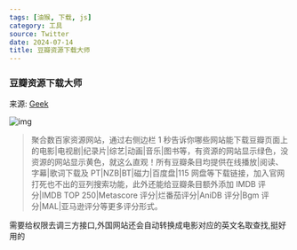 ```yaml
---
tags: [油猴, 下载, js]
category: 工具
source: Twitter
date: 2024-07-14
title: 豆瓣资源下载大师
---
```


### 豆瓣资源下载大师

来源: [Geek](https://x.com/geekbb/status/1811734042997408009)

![img](/sections/005.png)

> 聚合数百家资源网站，通过右侧边栏 1 秒告诉你哪些网站能下载豆瓣页面上的电影|电视剧|纪录片|综艺|动画|音乐|图书等，有资源的网站显示绿色，没资源的网站显示黄色，就这么直观！所有豆瓣条目均提供在线播放|阅读、字幕|歌词下载及 PT|NZB|BT|磁力|百度盘|115 网盘等下载链接，加入官网打死也不出的豆列搜索功能，此外还能给豆瓣条目额外添加 IMDB 评分|IMDB TOP 250|Metascore 评分|烂番茄评分|AniDB 评分|Bgm 评分|MAL|亚马逊评分等更多评分形式。  

需要给权限去调三方接口,外国网站还会自动转换成电影对应的英文名取查找,挺好用的
